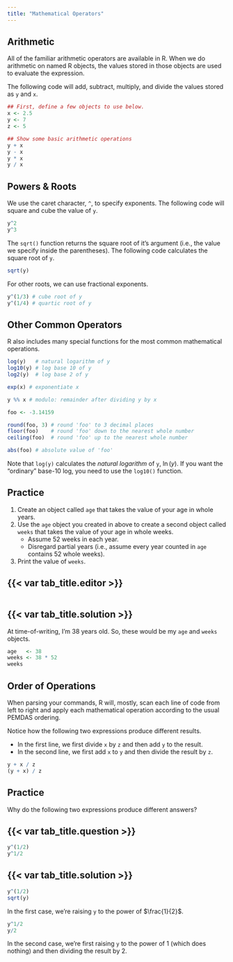 ---
title: "Mathematical Operators"
---

## Arithmetic

All of the familiar arithmetic operators are available in R. When we do arithmetic on named R objects, the values stored
in those objects are used to evaluate the expression.

The following code will add, subtract, multiply, and divide the values stored as `y` and `x`.

```{r}
## First, define a few objects to use below.
x <- 2.5
y <- 7
z <- 5

## Show some basic arithmetic operations
y + x
y - x
y * x
y / x
```

## Powers & Roots

We use the caret character, `^`, to specify exponents. The following code will square and cube the value of `y`.

```{r}
y^2
y^3
```

The `sqrt()` function returns the square root of it's argument (i.e., the value we specify inside the parentheses). The
following code calculates the square root of `y`.

```{r}
sqrt(y)
```

For other roots, we can use fractional exponents.

```{r}
y^(1/3) # cube root of y
y^(1/4) # quartic root of y
```

## Other Common Operators

R also includes many special functions for the most common mathematical operations.

```{r}
log(y)   # natural logarithm of y
log10(y) # log base 10 of y
log2(y)  # log base 2 of y

exp(x) # exponentiate x

y %% x # modulo: remainder after dividing y by x

foo <- -3.14159

round(foo, 3) # round 'foo' to 3 decimal places
floor(foo)    # round 'foo' down to the nearest whole number
ceiling(foo)  # round 'foo' up to the nearest whole number

abs(foo) # absolute value of 'foo'
```

::: {.column-margin}

:::: {.callout-note}

Note that `log(y)` calculates the *natural logarithm* of `y`, $\ln(y)$. If you want the "ordinary" base-10 log, you need
to use the `log10()` function.

::::

:::

::: practice

## Practice

1. Create an object called `age` that takes the value of your age in whole years.
1. Use the `age` object you created in above to create a second object called `weeks` that takes the value of your age
in whole weeks.
   - Assume 52 weeks in each year.
   - Disregard partial years (i.e., assume every year counted in `age` contains 52 whole weeks).
1. Print the value of `weeks`.

:::: {.panel-tabset}
## {{< var tab_title.editor >}}

```{webr-r}
```

## {{< var tab_title.solution >}}

At time-of-writing, I'm 38 years old. So, these would be my `age` and `weeks` objects.

```{r}
age   <- 38
weeks <- 38 * 52
weeks
```
::::

:::

## Order of Operations

When parsing your commands, R will, mostly, scan each line of code from left to right and apply each mathematical
operation according to the usual PEMDAS ordering.

Notice how the following two expressions produce different results.

- In the first line, we first divide `x` by `z` and then add `y` to the result.
- In the second line, we first add `x` to `y` and then divide the result by `z`.

```{r}
y + x / z
(y + x) / z
```

::: practice

## Practice

Why do the following two expressions produce different answers?

:::: {.panel-tabset}
## {{< var tab_title.question >}}

```{r}
y^(1/2)
y^1/2
```

## {{< var tab_title.solution >}}

```{r}
y^(1/2)
sqrt(y)
```
In the first case, we're raising `y` to the power of $\frac{1}{2}$.

```{r}
y^1/2
y/2
```
In the second case, we're first raising `y` to the power of 1 (which does nothing) and then dividing the result by 2.
::::

:::
